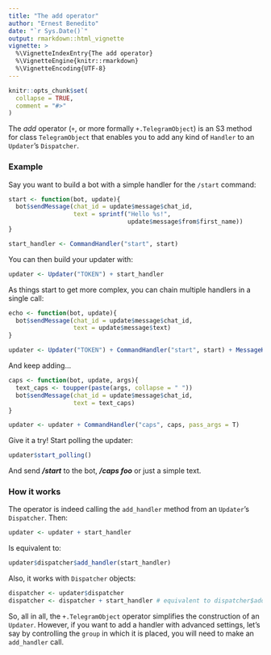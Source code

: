 ```yaml
---
title: "The add operator"
author: "Ernest Benedito"
date: "`r Sys.Date()`"
output: rmarkdown::html_vignette
vignette: >
  %\VignetteIndexEntry{The add operator}
  %\VignetteEngine{knitr::rmarkdown}
  %\VignetteEncoding{UTF-8}
---
```


```r
knitr::opts_chunk$set(
  collapse = TRUE,
  comment = "#>"
)
```

The *add* operator (`+`, or more formally `+.TelegramObject`) is an S3 method for class `TelegramObject` that enables you to add any kind of `Handler` to an `Updater`'s `Dispatcher`.

### Example

Say you want to build a bot with a simple handler for the `/start` command:

```r
start <- function(bot, update){
  bot$sendMessage(chat_id = update$message$chat_id,
                  text = sprintf("Hello %s!",
                                 update$message$from$first_name))
}

start_handler <- CommandHandler("start", start)
```

You can then build your updater with:

```r
updater <- Updater("TOKEN") + start_handler
```

As things start to get more complex, you can chain multiple handlers in a single call:

```r
echo <- function(bot, update){
  bot$sendMessage(chat_id = update$message$chat_id,
                  text = update$message$text)
}

updater <- Updater("TOKEN") + CommandHandler("start", start) + MessageHandler(echo, MessageFilters$text)
```

And keep adding...

```r
caps <- function(bot, update, args){
  text_caps <- toupper(paste(args, collapse = " "))
  bot$sendMessage(chat_id = update$message$chat_id,
                  text = text_caps)
}

updater <- updater + CommandHandler("caps", caps, pass_args = T)
```

Give it a try! Start polling the updater:

```r
updater$start_polling()
```

And send ***/start*** to the bot, ***/caps foo*** or just a simple text.

### How it works

The operator is indeed calling the `add_handler` method from an `Updater`'s `Dispatcher`. Then:

```r
updater <- updater + start_handler
```

Is equivalent to:

```r
updater$dispatcher$add_handler(start_handler)
```

Also, it works with `Dispatcher` objects:

```r
dispatcher <- updater$dispatcher
dispatcher <- dispatcher + start_handler # equivalent to dispatcher$add_handler(start_handler)
```

So, all in all, the `+.TelegramObject` operator simplifies the construction of an `Updater`. However, if you want to add a handler with advanced settings, let's say by controlling the `group` in which it is placed, you will need to make an `add_handler` call.
